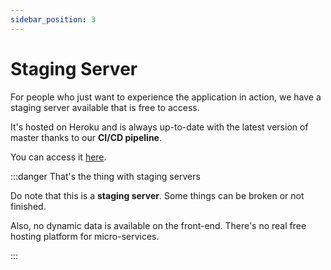 ```yaml
---
sidebar_position: 3
---
```


# Staging Server

For people who just want to experience the application in action, we have a staging server available that is free to access.

It's hosted on Heroku and is always up-to-date with the latest version of master thanks to our **CI/CD pipeline**.

You can access it [here](https://move-your-table-main.herokuapp.com/).

:::danger That's the thing with staging servers

Do note that this is a **staging server**. Some things can be broken or not finished.

Also, no dynamic data is available on the front-end. There's no real free hosting platform for micro-services.

:::

